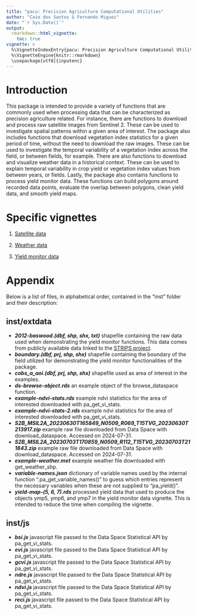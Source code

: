 ---
title: "pacu: Precision Agriculture Computational Utilities"
author: "Caio dos Santos & Fernando Miguez"
date: "`r Sys.Date()`"
output: 
  rmarkdown::html_vignette:
    toc: true
vignette: >
  %\VignetteIndexEntry{pacu: Precision Agriculture Computational Utilities}
  %\VignetteEngine{knitr::rmarkdown}
  \usepackage[utf8]{inputenc}
---

# Introduction

This package is intended to provide a variety of functions
that are commonly used when processing data that can be
characterized as precision agriculture related. For
instance, there are functions to download and process raw
satellite images from Sentinel 2. These can be used to
investigate spatial patterns within a given area of
interest. The package also includes functions that download
vegetation index statistics for a given period of time,
without the need to download the raw images. These can be
used to investigate the temporal variability of a vegetation
index across the field, or between fields, for example.
There are also functions to download and visualize weather
data in a historical context. These can be used to explain
temporal variability in crop yield or vegetation index
values from between years, or fields. Lastly, the package
also contains functions to process yield monitor data. These
functions can build polygons around recorded data points,
evaluate the overlap between polygons, clean yield data, and
smooth yield maps.

# Specific vignettes

1.  [Satellite data](pacu_sat.html)

2.  [Weather data](pacu_weather.html)

3.   [Yield monitor data](pacu_ym.html)

# Appendix

Below is a list of files, in alphabetical order, contained
in the "inst" folder and their description:

## inst/extdata

-  ***2012-baswood.(dbf, shp, shx, txt)*** shapefile containing the raw data used when demonstrating the yield monitor functions. This data comes from publicly available data linked to the [STRIPS project](https://doi.org/10.1073/pnas.1620229114).
- ***boundary.(dbf, prj, shp, shx)*** shapefile containing the boundary of the field utilized for demonstrating the yield monitor functionalities of the package.
-   ***cobs_a_aoi.(dbf, prj, shp, shx)*** shapefile used as area of interest in the examples.
-   ***ds-browse-object.rds*** an example object of the browse_dataspace function.
-   ***example-ndvi-stats.rds*** example ndvi statistics for the area of interested downloaded with pa_get_vi_stats.
-   ***example-ndvi-stats-2.rds*** example ndvi statistics for the area of interested downloaded with pa_get_vi_stats.
-   ***S2B_MSIL2A_20230630T165849_N0509_R069_T15TVG_20230630T213917.zip*** example raw file downloaded from Data Space with download_dataspace. Accessed on 2024-07-31.
-   ***S2B_MSIL2A_20230703T170859_N0509_R112_T15TVG_20230703T211843.zip*** example raw file downloaded from Data Space with download_dataspace. Accessed on 2024-07-31.
-   ***example-weather.met*** example weather file downloaded with get_weather_shp.
-   ***variable-names.json*** dictionary of variable names used by the internal function ".pa_get_variable_names()" to guess which entries represent the necessary variables when these are not supplied to "pa_yield()".
- ***yield-map-(5, 6, 7).rds*** processed yield data that used to produce the objects ymp5, ymp6, and ymp7 in the yield monitor data vignette. This is intended to reduce the time when compiling the vignette.


## inst/js
-   ***bsi.js*** javascript file passed to the Data Space Statistical API by pa_get_vi_stats.
-   ***evi.js*** javascript file passed to the Data Space Statistical API by pa_get_vi_stats.
-   ***gcvi.js*** javascript file passed to the Data Space Statistical API by pa_get_vi_stats.
-   ***ndre.js*** javascript file passed to the Data Space Statistical API by pa_get_vi_stats.
-   ***ndvi.js*** javascript file passed to the Data Space Statistical API by pa_get_vi_stats.
-   ***reci.js*** javascript file passed to the Data Space Statistical API by pa_get_vi_stats.

